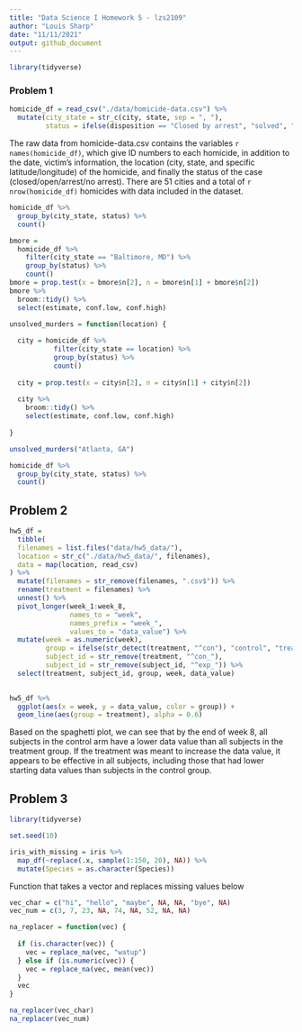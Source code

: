 ```yaml
---
title: "Data Science I Homework 5 - lzs2109"
author: "Louis Sharp"
date: "11/11/2021"
output: github_document
---
```


```r
library(tidyverse)
```


### **Problem 1**

```r
homicide_df = read_csv("./data/homicide-data.csv") %>% 
  mutate(city_state = str_c(city, state, sep = ", "),
         status = ifelse(disposition == "Closed by arrest", "solved", "unsolved"))
```

The raw data from homicide-data.csv contains the variables `r names(homicide_df)`, which give ID numbers to each homicide, in addition to the date, victim's information, the location (city, state, and specific latitude/longitude) of the homicide, and finally the status of the case (closed/open/arrest/no arrest). There are 51 cities and a total of `r nrow(homicide_df)` homicides with data included in the dataset.

```r
homicide_df %>% 
  group_by(city_state, status) %>% 
  count()

bmore = 
  homicide_df %>%
    filter(city_state == "Baltimore, MD") %>%
    group_by(status) %>% 
    count()
bmore = prop.test(x = bmore$n[2], n = bmore$n[1] + bmore$n[2])
bmore %>% 
  broom::tidy() %>% 
  select(estimate, conf.low, conf.high)
```

```r
unsolved_murders = function(location) {
  
  city = homicide_df %>% 
           filter(city_state == location) %>%
           group_by(status) %>% 
           count()
  
  city = prop.test(x = city$n[2], n = city$n[1] + city$n[2])
  
  city %>% 
    broom::tidy() %>% 
    select(estimate, conf.low, conf.high)
  
}

unsolved_murders("Atlanta, GA")
```

```r
homicide_df %>% 
  group_by(city_state, status) %>% 
  count()
```


## Problem 2

```r
hw5_df = 
  tibble(
  filenames = list.files("data/hw5_data/"),
  location = str_c("./data/hw5_data/", filenames),
  data = map(location, read_csv)
) %>% 
  mutate(filenames = str_remove(filenames, ".csv$")) %>% 
  rename(treatment = filenames) %>% 
  unnest() %>% 
  pivot_longer(week_1:week_8, 
               names_to = "week", 
               names_prefix = "week_", 
               values_to = "data_value") %>% 
  mutate(week = as.numeric(week),
         group = ifelse(str_detect(treatment, "^con"), "control", "treatment"),
         subject_id = str_remove(treatment, "^con_"),
         subject_id = str_remove(subject_id, "^exp_")) %>% 
  select(treatment, subject_id, group, week, data_value)
  

hw5_df %>% 
  ggplot(aes(x = week, y = data_value, color = group)) +
  geom_line(aes(group = treatment), alpha = 0.6)
```

Based on the spaghetti plot, we can see that by the end of week 8, all subjects in the control arm have a lower data value than all subjects in the treatment group. If the treatment was meant to increase the data value, it appears to be effective in all subjects, including those that had lower starting data values than subjects in the control group.


## Problem 3

```r
library(tidyverse)

set.seed(10)

iris_with_missing = iris %>% 
  map_df(~replace(.x, sample(1:150, 20), NA)) %>%
  mutate(Species = as.character(Species))
```

Function that takes a vector and replaces missing values below

```r
vec_char = c("hi", "hello", "maybe", NA, NA, "bye", NA)
vec_num = c(3, 7, 23, NA, 74, NA, 52, NA, NA)

na_replacer = function(vec) {
  
  if (is.character(vec)) {
    vec = replace_na(vec, "watup")
  } else if (is.numeric(vec)) {
    vec = replace_na(vec, mean(vec))
  }
  vec
}

na_replacer(vec_char)
na_replacer(vec_num)
```

